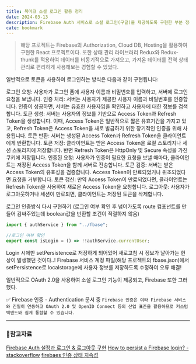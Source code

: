 ```yaml
---
title: 북마크 소셜 로그인 활용 정리
date: 2024-03-13
description: Firebase Auth 서비스로 소셜 로그인(구글)을 제공하도록 구현한 부분 정리하기
cate: bookmark
---
```


> 해당 프로젝트는 Firebase의 Authorization, Cloud DB, Hosting을 활용하여 구현한 React 프로젝트이다.
> 또한 상태 관리 라이브러리 Redux와 Redux-thunk를 적용하여 데이터를 비동기적으로 가져오고,
> 가져온 데이터를 전역 상태 관리로 편리하게 사용해보는 경험할 수 있었다.

일반적으로 토큰을 사용하여 로그인하는 방식은 다음과 같이 구현됩니다:

로그인 요청: 사용자가 로그인 폼에 사용자 이름과 비밀번호를 입력하고, 서버에 로그인 요청을 보냅니다.
인증 처리: 서버는 사용자가 제공한 사용자 이름과 비밀번호를 인증합니다. 인증이 성공하면, 서버는 유효한 사용자임을 확인하고 사용자에 대한 정보를 검색합니다.
토큰 생성: 서버는 사용자의 정보를 기반으로 Access Token과 Refresh Token을 생성합니다. 이때, Access Token은 일반적으로 짧은 유효기간을 가지고 있고, Refresh Token은 Access Token을 새로 발급하기 위한 장기적인 인증을 위해 사용됩니다.
토큰 반환: 서버는 생성된 Access Token과 Refresh Token을 클라이언트에게 반환합니다.
토큰 저장: 클라이언트는 받은 Access Token을 로컬 스토리지나 세션 스토리지에 저장합니다. 반면 Refresh Token은 HttpOnly 및 Secure 속성을 가진 쿠키에 저장됩니다.
인증된 요청: 사용자가 인증이 필요한 요청을 보낼 때마다, 클라이언트는 저장된 Access Token을 함께 서버로 전송합니다.
토큰 검증: 서버는 받은 Access Token의 유효성을 검증합니다. Access Token이 만료되었거나 위조되었다면 요청을 거부합니다.
토큰 갱신: 만약 Access Token이 만료되었다면, 클라이언트는 Refresh Token을 사용하여 새로운 Access Token을 요청합니다.
로그아웃: 사용자가 로그아웃하거나 세션이 만료되면, 클라이언트는 저장된 토큰을 삭제합니다.

로그인 인증방식 다시 구현하기 (로그인 여부 확인 후 넘어가도록 route 컴포넌트를 만들어 감싸주었는데 boolean값을 반환할
조건이 적절하지 않음)

```js
import { authService } from "../fbase";

//로그인 여부 확인
export const isLogin = () => !!authService.currentUser;
```

Login 시에만 setPersistence로 저장하게 되어있어 새로고침 시 정보가 날아가는 현상이 발생했던 것이다..!
Firebase 서비스 계정 파일(해당 프로젝트의 fbase.json)에서 setPersistence로 localstorage에 사용자 정보를 저장하도록
수정하여 오류 해결!

일반적으로 OAuth 2.0을 사용하여 소셜 로그인 기능이 제공되고, Firebase 또한 그러했다.

✅ Firebase 인증 - Authentication 문서 중
`Firebase 인증은 여타 Firebase 서비스와 긴밀히 연동하고 OAuth 2.0 및 OpenID Connect 등의 산업 표준을 활용하므로 커스텀 백엔드와 쉽게 통합할 수 있습니다.`

<hr />

### 📌참고자료

[Firebase Auth 설정과 로그인 & 로그아웃 구현](https://thisyujeong.dev/blog/firebase-auth)
[How to persist a Firebase login? - stackoverflow](https://stackoverflow.com/questions/42878179/how-to-persist-a-firebase-login)
[firebaes 인증 상태 지속성](https://firebase.google.com/docs/auth/web/auth-state-persistence?hl=ko)
